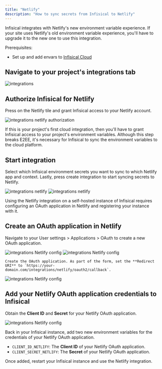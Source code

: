 ---
title: "Netlify"
description: "How to sync secrets from Infisical to Netlify"
---

<Tabs>
  <Tab title="Usage">
  <Warning>
  Infisical integrates with Netlify's new environment variable experience. If
  your site uses Netlify's old environment variable experience, you'll have to
  upgrade it to the new one to use this integration.
</Warning>

Prerequisites:

- Set up and add envars to [Infisical Cloud](https://app.infisical.com)

## Navigate to your project's integrations tab

![integrations](../../images/integrations.png)

## Authorize Infisical for Netlify

Press on the Netlify tile and grant Infisical access to your Netlify account.

![integrations netlify authorization](../../images/integrations/netlify/integrations-netlify-auth.png)

<Info>
  If this is your project's first cloud integration, then you'll have to grant
  Infisical access to your project's environment variables. Although this step
  breaks E2EE, it's necessary for Infisical to sync the environment variables to
  the cloud platform.
</Info>

## Start integration

Select which Infisical environment secrets you want to sync to which Netlify app and context. Lastly, press create integration to start syncing secrets to Netlify.

![integrations netlify](../../images/integrations/netlify/integrations-netlify-create.png)
![integrations netlify](../../images/integrations/netlify/integrations-netlify.png)

  </Tab>
  <Tab title="Self-Hosted Setup">
    Using the Netlify integration on a self-hosted instance of Infisical requires configuring an OAuth application in Netlify
  and registering your instance with it.
  
  ## Create an OAuth application in Netlify
  
  Navigate to your User settings > Applications > OAuth to create a new OAuth application.
  
   ![integrations Netlify config](../../images/integrations/netlify/integrations-netlify-config-user-settings.png) 
   ![integrations Netlify config](../../images/integrations/netlify/integrations-netlify-config-new-app.png) 
    
    Create the OAuth application. As part of the form, set the **Redirect URI** to `https://your-domain.com/integrations/netlify/oauth2/callback`.

   ![integrations Netlify config](../../images/integrations/netlify/integrations-netlify-config-new-app-form.png) 

   ## Add your Netlify OAuth application credentials to Infisical
   
   Obtain the **Client ID** and **Secret** for your Netlify OAuth application.
   
   ![integrations Netlify config](../../images/integrations/netlify/integrations-netlify-config-credentials.png) 
   
   Back in your Infisical instance, add two new environment variables for the credentials of your Netlify OAuth application.

   - `CLIENT_ID_NETLIFY`: The **Client ID** of your Netlify OAuth application.
   - `CLIENT_SECRET_NETLIFY`: The **Secret** of your Netlify OAuth application.
   
  Once added, restart your Infisical instance and use the Netlify integration.
  </Tab>
</Tabs>

